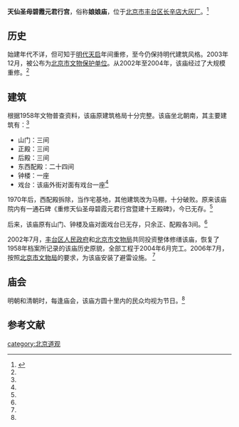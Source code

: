 {{文物保护单位
| 级别 = 省级
| 省区市 = 北京市
| 图片 = 
| 名称 = 丰台娘娘庙
| 编号 = 7-18
| 分类 = Ⅰ类古遗址
| 时代 = [[明|明]]至[[清|清]]
| 所在 = [[北京市|北京市]][[丰台区|丰台区]]
| 登录 = 2003年
}}
'''天仙圣母碧霞元君行宫'''，俗称'''娘娘庙'''，位于[[北京市|北京市]][[丰台区|丰台区]][[长辛店|长辛店]][[大灰厂|大灰厂]]。<ref name=sdzc>{{Cite web |url=http://www.beijing.gov.cn/zhuanti/rwbj/07whycr/tbtj/t780497.htm |title=预约免费开放的文物保护单位介绍，首都之窗，2007-06-04 |accessdate=2012-09-25 |archive-date=2007-07-15 |archive-url=https://web.archive.org/web/20070715061900/http://www.beijing.gov.cn/zhuanti/rwbj/07whycr/tbtj/t780497.htm |dead-url=no }}</ref>

==历史==
始建年代不详，但可知于[[明代|明代]][[天启|天启]]年间重修，至今仍保持明代建筑风格。2003年12月，被公布为[[北京市文物保护单位|北京市文物保护单位]]。从2002年至2004年，该庙经过了大规模重修。<ref name=sdzc/>

==建筑==
根据1958年文物普查资料，该庙原建筑格局十分完整。该庙坐北朝南，其主要建筑有：<ref name=sdzc/>

*山门：三间
*正殿：三间
*后殿：三间
*东西配殿：二十四间
*钟楼：一座
*戏台：该庙外街对面有戏台一座<ref name=sdzc/>

1970年后，西配殿拆除，当作宅基地，其他建筑改为马棚，十分破败。原来该庙院内有一通石碑《重修天仙圣母碧霞元君行宫暨建十王殿碑》，今已无存。<ref name=sdzc/>

后来，该庙原有山门、钟楼及庙对面戏台已无存，只余正、配殿各3间。<ref name=sdzc/>

2002年7月，[[丰台区人民政府|丰台区人民政府]]和[[北京市文物局|北京市文物局]]共同投资整体修缮该庙，恢复了1958年档案所记录的该庙历史原貌，全部工程于2004年6月完工。2006年7月，按照[[北京市文物局|北京市文物局]]的要求，为该庙安装了避雷设施。 <ref name=sdzc/>

==庙会==
明朝和清朝时，每逢庙会，该庙方圆十里内的民众均视为节日。<ref name=sdzc/>

==参考文献==
{{reflist}}

{{北京市文物保护单位}}
[[category:北京道观|category:北京道观]]